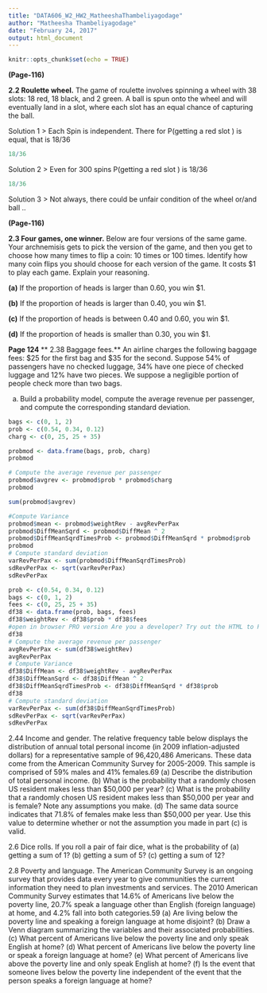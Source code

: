 ---
title: "DATA606_W2_HW2_MatheeshaThambeliyagodage"
author: "Matheesha Thambeliyagodage"
date: "February 24, 2017"
output: html_document
---

```{r setup, include=FALSE}
knitr::opts_chunk$set(echo = TRUE)
```

**(Page-116)**

**2.2 Roulette wheel.** The game of roulette involves spinning a wheel with 38 slots: 18 red, 18
black, and 2 green. A ball is spun onto the wheel and will eventually land in a slot, where each
slot has an equal chance of capturing the ball.

Solution 1 > Each Spin is independent. There for P(getting a red slot ) is equal, that is 18/36
```{r}
18/36
```
Solution 2 > Even for 300 spins P(getting a red slot ) is 18/36
```{r}
18/36
```
Solution 3 > Not always, there could be unfair condition of the wheel or/and ball ..

**(Page-116)**

**2.3 Four games, one winner.** Below are four versions of the same game. Your archnemisis
gets to pick the version of the game, and then you get to choose how many times to flip a coin: 10
times or 100 times. Identify how many coin flips you should choose for each version of the game.
It costs $1 to play each game. Explain your reasoning.


**(a)** If the proportion of heads is larger than 0.60, you win $1.


**(b)** If the proportion of heads is larger than 0.40, you win $1.


**(c)** If the proportion of heads is between 0.40 and 0.60, you win $1.


**(d)** If the proportion of heads is smaller than 0.30, you win $1.


**Page 124**
** 2.38 Baggage fees.** An airline charges the following baggage fees: $25 for the first bag and
$35 for the second. Suppose 54% of passengers have no checked luggage, 34% have one piece of
checked luggage and 12% have two pieces. We suppose a negligible portion of people check more
than two bags.

(a) Build a probability model, compute the average revenue per passenger, and compute the
corresponding standard deviation.
```{r}
bags <- c(0, 1, 2)
prob <- c(0.54, 0.34, 0.12)
charg <- c(0, 25, 25 + 35)

probmod <- data.frame(bags, prob, charg)
probmod

# Compute the average revenue per passenger
probmod$avgrev <- probmod$prob * probmod$charg
probmod

sum(probmod$avgrev)


```

```{r}
#Compute Variance
probmod$mean <- probmod$weightRev - avgRevPerPax
probmod$DiffMeanSqrd <- probmod$DiffMean ^ 2
probmod$DiffMeanSqrdTimesProb <- probmod$DiffMeanSqrd * probmod$prob
probmod
# Compute standard deviation
varRevPerPax <- sum(probmod$DiffMeanSqrdTimesProb)
sdRevPerPax <- sqrt(varRevPerPax)
sdRevPerPax
```

```{r}
prob <- c(0.54, 0.34, 0.12)
bags <- c(0, 1, 2)
fees <- c(0, 25, 25 + 35)
df38 <- data.frame(prob, bags, fees)
df38$weightRev <- df38$prob * df38$fees
#open in browser PRO version Are you a developer? Try out the HTML to PDF API pdfcrowd.com
df38
# Compute the average revenue per passenger
avgRevPerPax <- sum(df38$weightRev)
avgRevPerPax
# Compute Variance
df38$DiffMean <- df38$weightRev - avgRevPerPax
df38$DiffMeanSqrd <- df38$DiffMean ^ 2
df38$DiffMeanSqrdTimesProb <- df38$DiffMeanSqrd * df38$prob
df38
# Compute standard deviation
varRevPerPax <- sum(df38$DiffMeanSqrdTimesProb)
sdRevPerPax <- sqrt(varRevPerPax)
sdRevPerPax

```


2.44 Income and gender. The relative frequency table below displays the distribution of
annual total personal income (in 2009 inflation-adjusted dollars) for a representative sample of
96,420,486 Americans. These data come from the American Community Survey for 2005-2009.
This sample is comprised of 59% males and 41% females.69
(a) Describe the distribution of total personal income.
(b) What is the probability that a randomly chosen US
resident makes less than $50,000 per year?
(c) What is the probability that a randomly chosen US
resident makes less than $50,000 per year and is female?
Note any assumptions you make.
(d) The same data source indicates that 71.8% of females
make less than $50,000 per year. Use this value to
determine whether or not the assumption you made in
part (c) is valid.



2.6 Dice rolls. If you roll a pair of fair dice, what is the probability of
(a) getting a sum of 1?
(b) getting a sum of 5?
(c) getting a sum of 12?


2.8 Poverty and language. The American Community Survey is an ongoing survey that
provides data every year to give communities the current information they need to plan investments
and services. The 2010 American Community Survey estimates that 14.6% of Americans live below
the poverty line, 20.7% speak a language other than English (foreign language) at home, and 4.2%
fall into both categories.59
(a) Are living below the poverty line and speaking a foreign language at home disjoint?
(b) Draw a Venn diagram summarizing the variables and their associated probabilities.
(c) What percent of Americans live below the poverty line and only speak English at home?
(d) What percent of Americans live below the poverty line or speak a foreign language at home?
(e) What percent of Americans live above the poverty line and only speak English at home?
(f) Is the event that someone lives below the poverty line independent of the event that the person
speaks a foreign language at home?


